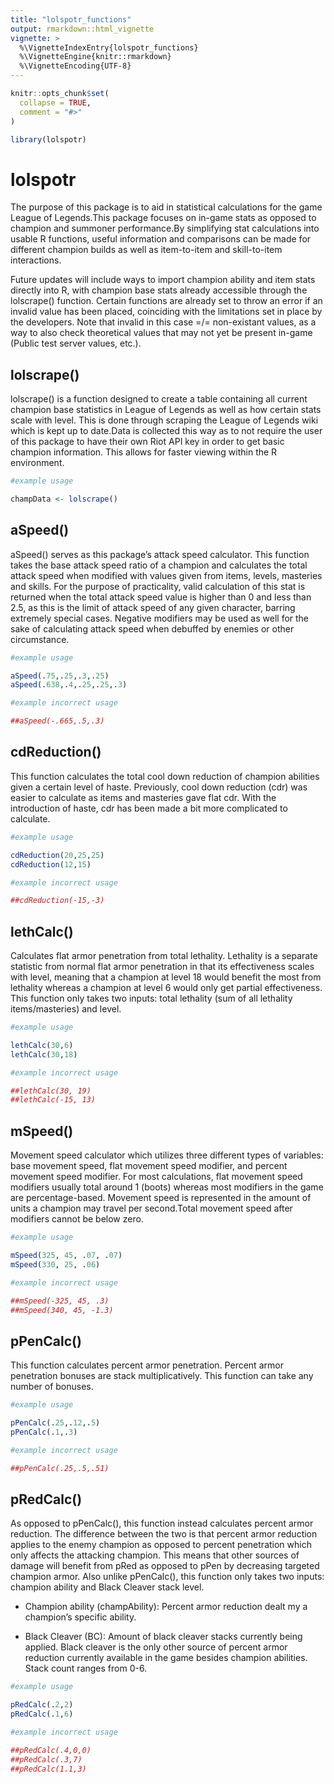 ```yaml
---
title: "lolspotr_functions"
output: rmarkdown::html_vignette
vignette: >
  %\VignetteIndexEntry{lolspotr_functions}
  %\VignetteEngine{knitr::rmarkdown}
  %\VignetteEncoding{UTF-8}
---
```


```r
knitr::opts_chunk$set(
  collapse = TRUE,
  comment = "#>"
)
```

```r
library(lolspotr)
```

# lolspotr

The purpose of this package is to aid in statistical calculations for the game League of Legends.This package focuses on in-game stats as opposed to champion and summoner performance.By simplifying stat calculations into usable R functions, useful information and comparisons can be made for different champion builds as well as item-to-item and skill-to-item interactions. 

Future updates will include ways to import champion ability and item stats directly into R, with champion base stats already accessible through the lolscrape() function. Certain functions are already set to throw an error if an invalid value has been placed, coinciding with the limitations set in place by the developers. Note that invalid in this case =/= non-existant values, as a way to also check theoretical values that may not yet be present in-game (Public test server values, etc.).


## lolscrape()

lolscrape() is a function designed to create a table containing all current champion base statistics in League of Legends as well as how certain stats scale with level. This is done through scraping the League of Legends wiki which is kept up to date.Data is collected this way as to not require the user of this package to have their own Riot API key in order to get basic champion information. This allows for faster viewing within the R environment.

```r
#example usage

champData <- lolscrape()
```

## aSpeed()

aSpeed() serves as this package's attack speed calculator. This function takes the base attack speed ratio of a champion and calculates the total attack speed when modified with values given from items, levels, masteries and skills. For the purpose of practicality, valid calculation of this stat is returned when the total attack speed value is higher than 0 and less than 2.5, as this is the limit of attack speed of any given character, barring extremely special cases. Negative modifiers may be used as well for the sake of calculating attack speed when debuffed by enemies or other circumstance. 

```r
#example usage

aSpeed(.75,.25,.3,.25)
aSpeed(.638,.4,.25,.25,.3)

#example incorrect usage

##aSpeed(-.665,.5,.3)

```

## cdReduction()

This function calculates the total cool down reduction of champion abilities given a certain level of haste. Previously, cool down reduction (cdr) was easier to calculate as items and masteries gave flat cdr. With the introduction of haste, cdr has been made a bit more complicated to calculate.

```r
#example usage

cdReduction(20,25,25)
cdReduction(12,15)

#example incorrect usage

##cdReduction(-15,-3)

```

## lethCalc()

Calculates flat armor penetration from total lethality. Lethality is a separate statistic from normal flat armor penetration in that its effectiveness scales with level, meaning that a champion at level 18 would benefit the most from lethality whereas a champion at level 6 would only get partial effectiveness. This function only takes two inputs: total lethality (sum of all lethality items/masteries) and level.

```r
#example usage

lethCalc(30,6)
lethCalc(30,18)

#example incorrect usage

##lethCalc(30, 19)
##lethCalc(-15, 13)

```

## mSpeed()

Movement speed calculator which utilizes three different types of variables: base movement speed, flat movement speed modifier, and percent movement speed modifier. For most calculations, flat movement speed modifiers usually total around 1 (boots) whereas most modifiers in the game are percentage-based. Movement speed is represented in the amount of units a champion may travel per second.Total movement speed after modifiers cannot be below zero.

```r
#example usage

mSpeed(325, 45, .07, .07)
mSpeed(330, 25, .06)

#example incorrect usage

##mSpeed(-325, 45, .3)
##mSpeed(340, 45, -1.3)

```

## pPenCalc()

This function calculates percent armor penetration. Percent armor penetration bonuses are stack multiplicatively. This function can take any number of bonuses.

```r
#example usage

pPenCalc(.25,.12,.5)
pPenCalc(.1,.3)

#example incorrect usage

##pPenCalc(.25,.5,.51)

```

## pRedCalc()

As opposed to pPenCalc(), this function instead calculates percent armor reduction. The difference between the two is that percent armor reduction applies to the enemy champion as opposed to percent penetration which only affects the attacking champion. This means that other sources of damage will benefit from pRed as opposed to pPen by decreasing targeted champion armor. Also unlike pPenCalc(), this function only takes two inputs: champion ability and Black Cleaver stack level.

* Champion ability (champAbility): Percent armor reduction dealt my a champion's specific ability.

* Black Cleaver (BC): Amount of black cleaver stacks currently being applied. Black cleaver is the only other source of percent armor reduction currently available in the game besides champion abilities. Stack count ranges from 0-6. 

```r
#example usage

pRedCalc(.2,2)
pRedCalc(.1,6)

#example incorrect usage

##pRedCalc(.4,0,0)
##pRedCalc(.3,7)
##pRedCalc(1.1,3)

```
